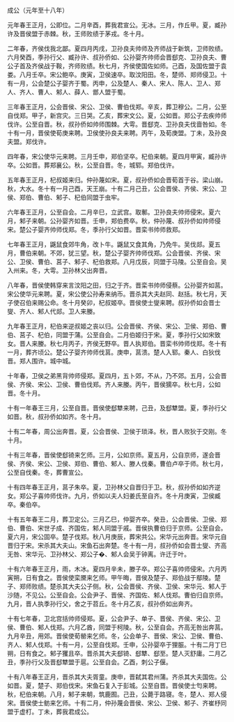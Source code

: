 

成公（元年至十八年）

元年春王正月，公即位。二月辛酉，葬我君宣公。无冰。三月，作丘甲。夏，臧孙许及晋侯盟于赤棘。秋，王师败绩于茅戎。冬十月。

二年春，齐侯伐我北鄙。夏四月丙戌，卫孙良夫帅师及齐师战于新筑，卫师败绩。六月癸酉，季孙行父、臧孙许、叔孙侨如、公孙婴齐帅师会晋郄克、卫孙良夫、曹公子首及齐侯战于鞍，齐师败绩。秋七月，齐侯使国佐如师。己酉，及国佐盟于袁娄。八月壬卒。宋公鲍卒。庚寅，卫侯速卒。取汶阳田。冬，楚师、郑师侵卫。十有一月，公会楚公子婴齐于蜀。丙申，公及楚人、秦人、宋人、陈人、卫人、郑人、齐人、曹人、邾人、薛人、鄫人盟于蜀。

三年春王正月，公会晋侯、宋公、卫侯、曹伯伐郑。辛亥，葬卫穆公。二月，公至自伐郑。甲子，新宫灾。三日哭。乙亥，葬宋文公。夏，公如晋。郑公子去疾帅师伐许。公至自晋。秋，叔孙侨如帅师围棘。大雩。晋郄克、卫孙良夫伐啬咎如。冬十有一月，晋侯使荀庚来聘。卫侯使孙良夫来聘。丙午，及荀庚盟。丁未，及孙良夫盟。郑伐许。

四年春，宋公使华元来聘。三月壬申，郑伯坚卒。杞伯来朝。夏四月甲寅，臧孙许卒。公如晋。葬郑襄公。秋，公至自晋。冬，城郓。郑伯伐许。

五年春王正月，杞叔姬来归。仲孙蔑如宋。夏，叔孙侨如会晋荀首于谷。梁山崩。秋，大水。冬十有一月己酉，天王崩。十有二月己丑，公会晋侯、齐侯、宋公、卫侯、郑伯、曹伯、邾子、杞伯同盟于虫牢。

六年春王正月，公至自会。二月辛巳，立武宫。取鄟。卫孙良夫帅师侵宋。夏六月，邾子来朝。公孙婴齐如晋。壬申，郑伯费卒。秋，仲孙蔑、叔孙侨如帅师侵宋。楚公子婴齐帅师伐郑。冬，季孙行父如晋。晋栾书帅师救郑。

七年春王正月，鼷鼠食郊牛角，改卜牛。鼷鼠又食其角，乃免牛。吴伐郯。夏五月，曹伯来朝。不郊，犹三望。秋，楚公子婴齐帅师伐郑。公会晋侯、齐侯、宋公、卫侯、曹伯、莒子、邾子、杞伯救郑。八月戊辰，同盟于马陵。公至自会。吴入州来。冬，大雩。卫孙林父出奔晋。

八年春，晋侯使韩穿来言汶阳之田，归之于齐。晋栾书帅师侵蔡。公孙婴齐如莒。宋公使华元来聘。夏，宋公使公孙寿来纳币。晋杀其大夫赵同、赵括。秋七月，天子使召伯来赐公命。冬十月癸卯，杞叔姬卒。晋侯使士燮来聘。叔孙侨如会晋士燮、齐人、邾人代郯。卫人来媵。

九年春王正月，杞伯来逆叔姬之丧以归。公会晋侯、齐侯、宋公、卫侯、郑伯、曹伯、莒子、杞伯，同盟于蒲。公至自会。二月伯姬归于宋。夏，季孙行父如宋致女。晋人来媵。秋七月丙子，齐侯无野卒。晋人执郑伯。晋栾书帅师伐郑。冬十有一月，葬齐顷公。楚公子婴齐帅师伐莒。庚申，莒溃。楚人入郓。秦人、白狄伐晋。郑人围许。城中城。

十年春，卫侯之弟黑背帅师侵郑。夏四月，五卜郊，不从，乃不郊。五月，公会晋侯、齐侯、宋公、卫侯、曹伯伐郑。齐人来媵。丙午，晋侯獳卒。秋七月，公如晋。冬十月。

十有一年春王三月，公至自晋。晋侯使郄犨来聘，己丑，及郄犨盟。夏，季孙行父如晋。秋，叔孙侨如如齐。冬十月。

十有二年春，周公出奔晋。夏，公会晋侯、卫侯于琐泽。秋，晋人败狄于交刚。冬十月。

十有三年春，晋侯使郄锜来乞师。三月，公如京师。夏五月，公自京师，遂会晋侯、齐侯、宋公、卫侯、郑伯、曹伯、邾人、滕人伐秦。曹伯卢卒于师。秋七月，公至自伐秦。冬，葬曹宣公。

十有四年春王正月，莒子朱卒。夏，卫孙林父自晋归于卫。秋，叔孙侨如如齐逆女。郑公子喜帅师伐许。九月，侨如以夫人妇姜氏至自齐。冬十月庚寅，卫侯臧卒。秦伯卒。

十有五年春王二月，葬卫定公。三月乙巳，仲婴齐卒。癸丑，公会晋侯、卫侯、郑伯、曹伯、宋世子成、齐国佐，邾人同盟于戚。晋侯执曹伯归于京师。公至自会。夏六月，宋公固卒。楚子伐郑。秋八月庚辰，葬宋共公。宋华元出奔晋。宋华元自晋归于宋。宋杀其大夫山。宋鱼石出奔楚。冬十有一月，叔孙侨如会晋士燮、齐高无咎、宋华元、卫孙林父、郑公子�、邾人会吴于钟离。许迁于叶。

十有六年春王正月，雨，木冰。夏四月辛未，滕子卒。郑公子喜帅师侵宋。六月丙寅朔，日有食之。晋侯使栾黡来乞师。甲午晦，晋侯及楚子、郑伯战于鄢陵。楚子、郑师败绩。楚杀其大夫公子侧。秋，公会晋侯、齐侯、卫侯、宋华元、邾人于沙随，不见公。公至自会。公会尹子、晋侯、齐国佐、邾人伐郑。曹伯归自京师。九月，晋人执季孙行父，舍之于苕丘。冬十月乙亥，叔孙侨如出奔齐。

十有七年春，卫北宫括帅师侵郑。夏，公会尹子、单子、晋侯、齐侯、宋公、卫侯、曹伯、邾人伐郑。六月乙酋，同盟于柯陵。秋，公至自会。齐高无咎出奔莒。九月辛丑，用郊。晋侯使荀罃来乞师。冬，公会单子、晋侯、宋公、卫侯、曹伯、齐人、邾人伐郑。十有一月，公至自伐郑。壬申，公孙婴卒于狸脤。十有二月丁巳朔，日有食之。邾子玃且卒。晋杀其大夫郄锜、郄犨、郄至。楚人灭舒庸。二月乙丑，季孙行父及晋郄犨盟于扈。公至自会。乙酉，刺公子偃。

十有八年春王正月，晋杀其大夫胥童。庚申，晋弑其君州蒲。齐杀其大夫国佐。公如晋。夏，楚子、郑伯伐宋。宋鱼石复入于彭城。公至自晋。晋侯使士匄来聘。秋，杞伯来朝。八月，邾子来朝，筑鹿囿。己丑，公薨于路寝。冬，楚人、郑人侵宋。晋侯使士鲂来乞师。十有二月，仲孙蔑会晋侯、宋公、卫侯、邾子、齐崔杼同盟于虚朾。丁未，葬我君成公。

